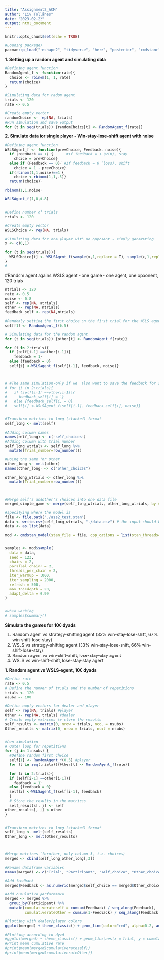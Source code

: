 ```yaml
---
title: "Assignment2_ACM"
author: "Liv Tollånes"
date: "2023-02-22"
output: html_document
---
```


```r
knitr::opts_chunk$set(echo = TRUE)
```


```r
#Loading packages
pacman::p_load("reshape2", "tidyverse", "here", "posterior", "cmdstanr", "brms")
```


**1. Setting up a random agent and simulating data**
```r
#Defining agent function
RandomAgent_f <- function(rate){
  choice <- rbinom(1, 1, rate)
  return(choice)
}

#Simulating data for radom agent
trials <- 120
rate <- 0.5

#Create empty vector
randomChoice <- rep(NA, trials)
#Run simulation and save output
for (t in seq(trials)) {randomChoice[t] <- RandomAgent_f(rate)}

```


**2. Simulate data for single player - Win-stay-lose-shift agent with noise **

```r
#Defining agent function
WSLSAgent_f <- function(prevChoice, Feedback, noise){
  if (Feedback == 1) {      #If feedback = 1 (win), stay
    choice = prevChoice}
  else if (Feedback == 0){ #If feedback = 0 (loss), shift
    choice = 1 - prevChoice}
  if(rbinom(1,1,noise)==1){
    choice <-rbinom(1,1,.5)}
  return(choice)}

rbinom(1,1,noise)

WSLSAgent_f(1,0,0.8)


#Define number of trials
trials <- 120

#Create empty vector
WSLSChoice <- rep(NA, trials)

#Simulating data for one player with no opponent - simply generating 
x <- c(0,1)

for (t in seq(trials)){
  WSLSChoice[t] <- WSLSAgent_f(sample(x,1,replace = T), sample(x,1,replace = T),0.7)
}
# 


```


#Random agent agains WSLS agent - one game
- one agent, one opponent, 120 trials
```r
ntrials <- 120
rate <- 0.5
noise <- 0.8
self <- rep(NA, ntrials)
other <- rep(NA, ntrials)
feedback_self <- rep(NA,ntrials)

#Randomly setting the first choice on the first trial for the WSLS agent
self[1] <- RandomAgent_f(0.5)

# Simulating data for the random agent
for (t in seq(trials)) {other[t] <- RandomAgent_f(rate)}

for (i in 2:trials){
  if (self[i-1] ==other[i-1]){
    feedback = 1} 
  else {feedback = 0}
  self[i] <-WSLSAgent_f(self[i-1], feedback, noise)}



# #The same simulation-only if we  also want to save the feedback for self
# for (i in 2:trials){
#   if (self[i-1] ==other[i-1]){
#     feedback_self[i] = 1} 
#   else {feedback_self[i] = 0}
#   self[i] <-WSLSAgent_f(self[i-1], feedback_self[i], noise)}


#Transform matrices to long (stacked) format
self_long <- melt(self)

#Adding column names
names(self_long) <- c("self_choices")
#Adding column with trial number
self_long_wtrials <- self_long %>% 
  mutate(Trial_number=row_number())

#Doing the same for other
other_long <- melt(other)
names(other_long) <- c("other_choices")

other_long_wtrials <- other_long %>% 
  mutate(Trial_number=row_number())



#Merge self's andother's choices into one data file 
merged_simple_game <- merge(self_long_wtrials, other_long_wtrials, by = "Trial_number")

```




```r
#specifying where the model is
file <- file.path("./ass2_test.stan")
data <- write.csv(self_long_wtrials, "./data.csv") # the input should be a list - not a data frame
data <- as.list(data)

mod <- cmdstan_model(stan_file = file, cpp_options = list(stan_threads=TRUE))


samples <- mod$sample(
  data = data,
  seed = 123,
  chains = 2,
  parallel_chains = 2,
  threads_per_chain = 2,
  iter_warmup = 1000,
  iter_sampling = 2000,
  refresh = 500,
  max_treedepth = 20,
  adapt_delta = 0.99
)


#when working
# samples$summary()
```


























**Simulate the games for 100 dyads**


1. Random agent vs strategy-shifting agent (33% win-stay-lose-shift, 67% win-shift-lose-stay)
2. WSLS vs strategy-shifting agent (33% win-stay-lose-shift, 66% win-shift-lose-stay)
3. Random agent vs win-shift-shift, lose-stay-stay agent
4. WSLS vs win-shift-shift, lose-stay-stay agent



**1. Random agent vs WSLS-agent, 100 dyads**

```r
#Define rate
rate <- 0.5
# Define the number of trials and the number of repetitions
trials <- 120
nsubs <- 100

#Define empty vectors for dealer and player
self <- rep(NA, trials) #player
Other <- rep(NA, trials) #dealer
# Create empty matrices to store the results
self_results <- matrix(0, nrow = trials, ncol = nsubs)
Other_results <- matrix(0, nrow = trials, ncol = nsubs)


#Run simulation
# Outer loop for repetitions
for (j in 1:nsubs) {
  #Define random first choice
  self[1] <- RandomAgent_f(0.5) #player
  for (t in seq(trials)){Other[t] <- RandomAgent_f(rate)}
  
  for (i in 2:trials){
  if (self[i-1] ==other[i-1]){
    feedback = 1} 
  else {feedback = 0}
  self[i] <-WSLSAgent_f(self[i-1], feedback)
  }
  # Store the results in the matrices
  self_results[, j] <- self
other_results[, j] <-other
}


#Transform matrices to long (stacked) format
self_long <- melt(self_results)
Other_long <- melt(Other_results)



#Merge matrices (forother, only column 3, i.e. choices)
merged <- cbind(self_long,other_long[,3])

#Rename dataframe variables
names(merged) <- c("Trial", "Participant", "self_choice", "Other_choice")

#Add feedback
merged$Feedback <- as.numeric(merged$self_choice == merged$Other_choice)

#Add cumulative performance
merged <- merged %>% 
  group_by(Participant) %>% 
  mutate(cumulativerateself = cumsum(Feedback) / seq_along(Feedback),
         cumulativerateOther = cumsum(1-Feedback) / seq_along(Feedback) )

#Plotting with dealer/player colors
ggplot(merged) + theme_classic() + geom_line(color="red", alpha=0.2, aes(x = Trial, y = cumulativerateself, group = Participant)) + geom_line(color="blue", alpha=0.2, aes(x = Trial, y = cumulativerateOther, group = Participant)) + labs(x = "Trial", y = "Cumulative outcome") + ggtitle("Random agent (blue) vs strategy-shifting (red)")

#Plotting according to dyad
#ggplot(merged) + theme_classic() + geom_line(aes(x = Trial, y = cumulativerateself, group = Participant, color = as.factor(Participant))) + geom_line(aes(x = Trial, y = cumulativerateOther, group = Participant, color = as.factor(Participant))) + labs(x = "Trial", y = "Cumulative outcome", color = "Dyad")
#Print mean cumulative rate
#print(mean(merged$cumulativerateself))
#print(mean(merged$cumulativerateOther))
```
